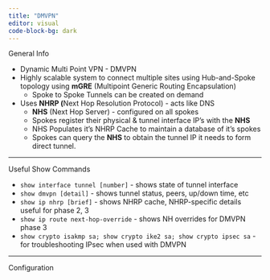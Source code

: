 ```yaml
---
title: "DMVPN"
editor: visual
code-block-bg: dark
---
```


General Info

-   Dynamic Multi Point VPN - DMVPN
-   Highly scalable system to connect multiple sites using Hub-and-Spoke topology using **mGRE** (Multipoint Generic Routing Encapsulation)
    -   Spoke to Spoke Tunnels can be created on demand
-   Uses **NHRP (**Next Hop Resolution Protocol) - acts like DNS
    -   **NHS** (Next Hop Server) - configured on all spokes
    -   Spokes register their physical & tunnel interface IP's with the **NHS**
    -   NHS Populates it's NHRP Cache to maintain a database of it's spokes
    -   Spokes can query the **NHS** to obtain the tunnel IP it needs to form direct tunnel.

---

Useful Show Commands

-   `show interface tunnel [number]`  - shows state of tunnel interface
-   `show dmvpn [detail]` - shows tunnel status, peers, up/down time, etc
-   `show ip nhrp [brief]` - shows NHRP cache, NHRP-specific details useful for phase 2, 3
-   `show ip route next-hop-override` - shows NH overrides for DMVPN phase 3
-   `show crypto isakmp sa; show crypto ike2 sa; show crypto ipsec sa` - for troubleshooting IPsec when used with DMVPN

---

Configuration
